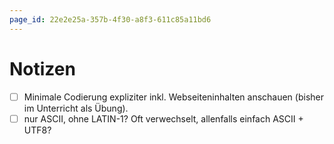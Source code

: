 ```yaml
---
page_id: 22e2e25a-357b-4f30-a8f3-611c85a11bd6
---
```


# Notizen

- [ ] Minimale Codierung expliziter inkl. Webseiteninhalten anschauen (bisher im Unterricht als Übung).
- [ ] nur ASCII, ohne LATIN-1? Oft verwechselt, allenfalls einfach ASCII + UTF8?
